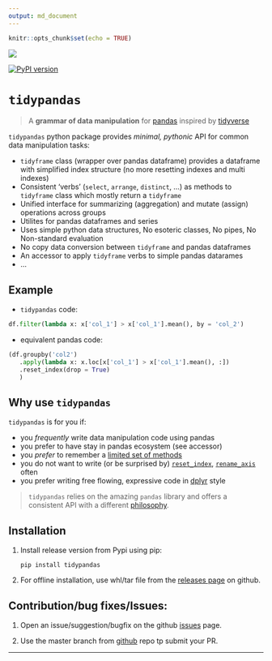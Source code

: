 ```yaml
---
output: md_document
---
```


```r
knitr::opts_chunk$set(echo = TRUE)
```

![](docs/logo.png)

[![PyPI version](https://badge.fury.io/py/tidypandas.svg)](https://badge.fury.io/py/tidypandas)

# `tidypandas`

> A **grammar of data manipulation** for [pandas](https://pandas.pydata.org/docs/index.html) inspired by [tidyverse](https://tidyverse.tidyverse.org/)

`tidypandas` python package provides *minimal, pythonic* API for common data manipulation tasks:

-   `tidyframe` class (wrapper over pandas dataframe) provides a dataframe with simplified index structure (no more resetting indexes and multi indexes)
-   Consistent 'verbs' (`select`, `arrange`, `distinct`, ...) as methods to `tidyframe` class which mostly return a `tidyframe`
-   Unified interface for summarizing (aggregation) and mutate (assign) operations across groups
-   Utilites for pandas dataframes and series
-   Uses simple python data structures, No esoteric classes, No pipes, No Non-standard evaluation
-   No copy data conversion between `tidyframe` and pandas dataframes
-   An accessor to apply `tidyframe` verbs to simple pandas datarames
-   ...

## Example

-   `tidypandas` code:

```python
df.filter(lambda x: x['col_1'] > x['col_1'].mean(), by = 'col_2')
```

-   equivalent pandas code:

```python
(df.groupby('col2')
   .apply(lambda x: x.loc[x['col_1'] > x['col_1'].mean(), :])
   .reset_index(drop = True)
   )
```

## Why use `tidypandas`

`tidypandas` is for you if:

-   you *frequently* write data manipulation code using pandas
-   you prefer to have stay in pandas ecosystem (see accessor)
-   you *prefer* to remember a [limited set of methods](https://medium.com/dunder-data/minimally-sufficient-pandas-a8e67f2a2428)
-   you do not want to write (or be surprised by) [`reset_index`](https://pandas.pydata.org/docs/reference/api/pandas.DataFrame.reset_index.html), [`rename_axis`](https://pandas.pydata.org/docs/reference/api/pandas.DataFrame.rename_axis.html) often
-   you prefer writing free flowing, expressive code in [dplyr](https://dplyr.tidyverse.org/) style

> `tidypandas` relies on the amazing `pandas` library and offers a consistent API with a different [philosophy](https://tidyverse.tidyverse.org/articles/manifesto.html).

## Installation

1.  Install release version from Pypi using pip:

        pip install tidypandas

2.  For offline installation, use whl/tar file from the [releases page](https://github.com/talegari/tidypandas/releases) on github.

## Contribution/bug fixes/Issues:

1.  Open an issue/suggestion/bugfix on the github [issues](https://github.com/talegari/tidypandas/issues) page.

2.  Use the master branch from [github](https://github.com/talegari/tidypandas) repo tp submit your PR.

------------------------------------------------------------------------
